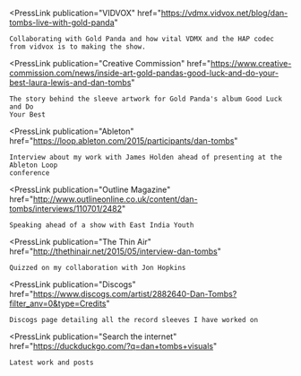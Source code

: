 
<PressLink
	publication="VIDVOX"
	href="https://vdmx.vidvox.net/blog/dan-tombs-live-with-gold-panda"
>
	Collaborating with Gold Panda and how vital VDMX and the HAP codec from vidvox is to making the show.
</PressLink>

<PressLink
	publication="Creative Commission"
	href="https://www.creative-commission.com/news/inside-art-gold-pandas-good-luck-and-do-your-best-laura-lewis-and-dan-tombs"
>
	The story behind the sleeve artwork for Gold Panda's album Good Luck and Do
	Your Best
</PressLink>

<PressLink
	publication="Ableton"
	href="https://loop.ableton.com/2015/participants/dan-tombs"
>
	Interview about my work with James Holden ahead of presenting at the Ableton Loop
	conference
</PressLink>

<PressLink
	publication="Outline Magazine"
	href="http://www.outlineonline.co.uk/content/dan-tombs/interviews/110701/2482"
>
	Speaking ahead of a show with East India Youth
</PressLink>

<PressLink
	publication="The Thin Air"
	href="http://thethinair.net/2015/05/interview-dan-tombs"
>
	Quizzed on my collaboration with Jon Hopkins
</PressLink>

<PressLink
	publication="Discogs"
	href="https://www.discogs.com/artist/2882640-Dan-Tombs?filter_anv=0&type=Credits"
>
	Discogs page detailing all the record sleeves I have worked on
</PressLink>

<PressLink
	publication="Search the internet"
	href="https://duckduckgo.com/?q=dan+tombs+visuals"
>
	Latest work and posts
</PressLink>
